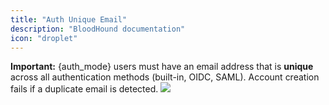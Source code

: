 ```yaml
---
title: "Auth Unique Email"
description: "BloodHound documentation"
icon: "droplet"
---
```


**Important:** {auth_mode} users must have an email address that is **unique** across all authentication methods (built-in, OIDC, SAML). Account creation fails if a duplicate email is detected.
    <Frame>
    <img src="/images/sso/create_user_fail_email.png"/>
    </Frame>